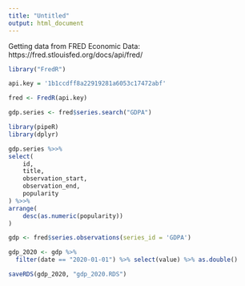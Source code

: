 ```yaml
---
title: "Untitled"
output: html_document
---
```


Getting data from FRED Economic Data: https://fred.stlouisfed.org/docs/api/fred/
```r
library("FredR")
```

```r
api.key = '1b1ccdff8a22919281a6053c17472abf'
```

```r
fred <- FredR(api.key)

gdp.series <- fred$series.search("GDPA")
```
```r
library(pipeR)
library(dplyr)

gdp.series %>>%
select(
    id,
    title,
    observation_start,
    observation_end,
    popularity
) %>>%
arrange(
    desc(as.numeric(popularity))
)
```
```r
gdp <- fred$series.observations(series_id = 'GDPA')

gdp_2020 <- gdp %>% 
  filter(date == "2020-01-01") %>% select(value) %>% as.double()

saveRDS(gdp_2020, "gdp_2020.RDS")
```

